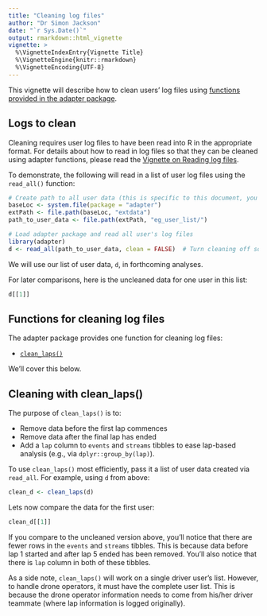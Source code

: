 ```yaml
---
title: "Cleaning log files"
author: "Dr Simon Jackson"
date: "`r Sys.Date()`"
output: rmarkdown::html_vignette
vignette: >
  %\VignetteIndexEntry{Vignette Title}
  %\VignetteEngine{knitr::rmarkdown}
  %\VignetteEncoding{UTF-8}
---
```


This vignette will describe how to clean users' log files using [functions provided in the adapter package](#functions-for-cleaning-log-files).

## Logs to clean

Cleaning requires user log files to have been read into R in the appropriate format. For details about how to read in log files so that they can be cleaned using adapter functions, please read the [Vignette on Reading log files](reading.html).

To demonstrate, the following will read in a list of user log files using the `read_all()` function:

```r
# Create path to all user data (this is specific to this document, you'll need to create your own)
baseLoc <- system.file(package = "adapter")
extPath <- file.path(baseLoc, "extdata")
path_to_user_data <- file.path(extPath, "eg_user_list/")

# Load adapter package and read all user's log files
library(adapter)
d <- read_all(path_to_user_data, clean = FALSE)  # Turn cleaning off so that we can do it separately
```

We will use our list of user data, `d`, in forthcoming analyses.

For later comparisons, here is the uncleaned data for one user in this list:

```r
d[[1]]
```

## Functions for cleaning log files

The adapter package provides one function for cleaning log files:

- [`clean_laps()`](#cleaning-with-clean_laps)

We'll cover this below.

## Cleaning with clean_laps()

The purpose of `clean_laps()` is to:

- Remove data before the first lap commences
- Remove data after the final lap has ended
- Add a `lap` column to `events` and `streams` tibbles to ease lap-based analysis (e.g., via `dplyr::group_by(lap)`).

To use `clean_laps()` most efficiently, pass it a list of user data created via `read_all`. For example, using `d` from above:

```r
clean_d <- clean_laps(d)
```

Lets now compare the data for the first user:

```r
clean_d[[1]]
```

If you compare to the uncleaned version above, you'll notice that there are fewer rows in the `events` and `streams` tibbles. This is because data before lap 1 started and after lap 5 ended has been removed. You'll also notice that there is `lap` column in both of these tibbles.

As a side note, `clean_laps()` will work on a single driver user's list. However, to handle drone operators, it must have the complete user list. This is because the drone operator information needs to come from his/her driver teammate (where lap information is logged originally).
